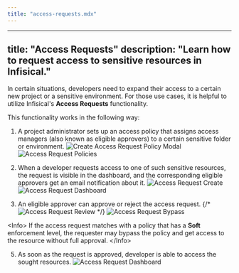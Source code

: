 ```yaml
---
title: "access-requests.mdx"
---
```


---
title: "Access Requests"
description: "Learn how to request access to sensitive resources in Infisical."
---

In certain situations, developers need to expand their access to a certain new project or a sensitive environment. For those use cases, it is helpful to utilize Infisical's **Access Requests** functionality. 

This functionality works in the following way: 
1. A project administrator sets up an access policy that assigns access managers (also known as eligible approvers) to a certain sensitive folder or environment. 
![Create Access Request Policy Modal](/images/platform/access-controls/create-access-request-policy.png)
![Access Request Policies](/images/platform/access-controls/access-request-policies.png)

2. When a developer requests access to one of such sensitive resources, the request is visible in the dashboard, and the corresponding eligible approvers get an email notification about it.
![Access Request Create](/images/platform/access-controls/request-access.png)
![Access Request Dashboard](/images/platform/access-controls/access-requests-pending.png)

4. An eligible approver can approve or reject the access request.
{/* ![Access Request Review](/images/platform/access-controls/review-access-request.png) */}
![Access Request Bypass](/images/platform/access-controls/access-request-bypass.png)

&lt;Info&gt;
 If the access request matches with a policy that has a **Soft** enforcement level, the requester may bypass the policy and get access to the resource without full approval.
&lt;/Info&gt;

5. As soon as the request is approved, developer is able to access the sought resources. 
![Access Request Dashboard](/images/platform/access-controls/access-requests-completed.png)

